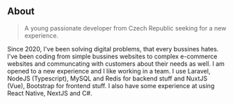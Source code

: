 ## About

> A young passionate developer from Czech Republic seeking for a new experience.

Since 2020, I've been solving digital problems, that every bussines hates. I've been coding from simple bussines websites to
complex e-commerce websites and communcating with customers about their needs as well. I am opened to a new experience and I like working in a team.
I use Laravel, NodeJS (Typescript), MySQL and Redis for backend stuff and NuxtJS (Vue), Bootstrap for frontend stuff.
I also have some experience at using React Native, NextJS and C#. 